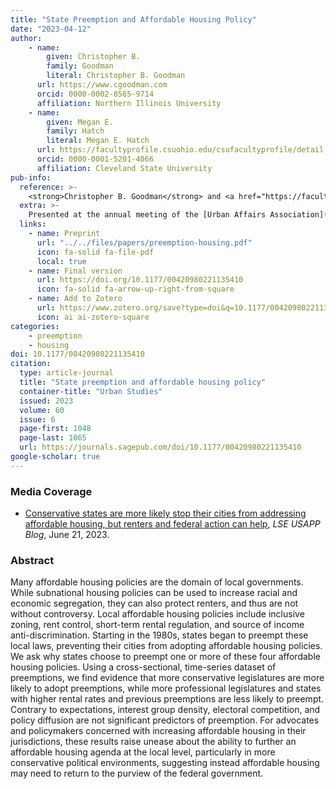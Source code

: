 ```yaml
---
title: "State Preemption and Affordable Housing Policy"
date: "2023-04-12"
author: 
    - name: 
        given: Christopher B.
        family: Goodman
        literal: Christopher B. Goodman
      url: https://www.cgoodman.com
      orcid: 0000-0002-8565-9714
      affiliation: Northern Illinois University
    - name: 
        given: Megan E.
        family: Hatch
        literal: Megan E. Hatch
      url: https://facultyprofile.csuohio.edu/csufacultyprofile/detail.cfm?FacultyID=m_e_hatch
      orcid: 0000-0001-5201-4066
      affiliation: Cleveland State University
pub-info:
  reference: >-
    <strong>Christopher B. Goodman</strong> and <a href="https://facultyprofile.csuohio.edu/csufacultyprofile/detail.cfm?FacultyID=m_e_hatch">Megan E. Hatch</a> (2023). “State Preemption and Affordable Housing Policy,” <em>Urban Studies</em>, 60 (6): 1048-1065, doi: <a href="https://doi.org/10.1177/00420980221135410" target="_blank" rel="noopener noreferrer"><code>10.1177/00420980221135410</code></a>
  extra: >-
    Presented at the annual meeting of the [Urban Affairs Association](https://slides.cgoodman.com/presentation/2022-uaa), Washington, DC, April 2022.
  links:
    - name: Preprint
      url: "../../files/papers/preemption-housing.pdf"
      icon: fa-solid fa-file-pdf
      local: true
    - name: Final version
      url: https://doi.org/10.1177/00420980221135410 
      icon: fa-solid fa-arrow-up-right-from-square
    - name: Add to Zotero
      url: https://www.zotero.org/save?type=doi&q=10.1177/00420980221135410
      icon: ai ai-zotero-square
categories:
    - preemption
    - housing
doi: 10.1177/00420980221135410
citation:
  type: article-journal
  title: "State preemption and affordable housing policy"
  container-title: "Urban Studies"
  issued: 2023
  volume: 60
  issue: 6
  page-first: 1048
  page-last: 1065
  url: https://journals.sagepub.com/doi/10.1177/00420980221135410
google-scholar: true
---
```


### Media Coverage
- [Conservative states are more likely stop their cities from addressing affordable housing, but renters and federal action can help](https://blogs.lse.ac.uk/usappblog/2023/06/21/conservative-states-are-more-likely-stop-their-cities-from-addressing-affordable-housing-but-renters-and-federal-action-can-help/), *LSE USAPP Blog*, June 21, 2023.

### Abstract 
Many affordable housing policies are the domain of local governments. While subnational housing policies can be used to increase racial and economic segregation, they can also protect renters, and thus are not without controversy. Local affordable housing policies include inclusive zoning, rent control, short-term rental regulation, and source of income anti-discrimination. Starting in the 1980s, states began to preempt these local laws, preventing their cities from adopting affordable housing policies. We ask why states choose to preempt one or more of these four affordable housing policies. Using a cross-sectional, time-series dataset of preemptions, we find evidence that more conservative legislatures are more likely to adopt preemptions, while more professional legislatures and states with higher rental rates and previous preemptions are less likely to preempt. Contrary to expectations, interest group density, electoral competition, and policy diffusion are not significant predictors of preemption. For advocates and policymakers concerned with increasing affordable housing in their jurisdictions, these results raise unease about the ability to further an affordable housing agenda at the local level, particularly in more conservative political environments, suggesting instead affordable housing may need to return to the purview of the federal government.
